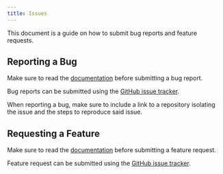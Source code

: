 ```yaml
---
title: Issues
---
```



This document is a guide on how to submit bug reports and feature requests.

## Reporting a Bug

Make sure to read the [documentation](https://razshare.github.io/frizzante-docs/) before submitting a bug report.

Bug reports can be submitted using the [GitHub issue tracker](https://main/lib/core/issues/new?template=bug_report.md).

When reporting a bug, make sure to include a link to a repository isolating the issue and the steps to reproduce said issue.

## Requesting a Feature

Make sure to read the [documentation](https://razshare.github.io/frizzante-docs/) before submitting a feature request.

Feature request can be submitted using the [GitHub issue tracker](https://main/lib/core/issues/new?template=feature_request.md).
